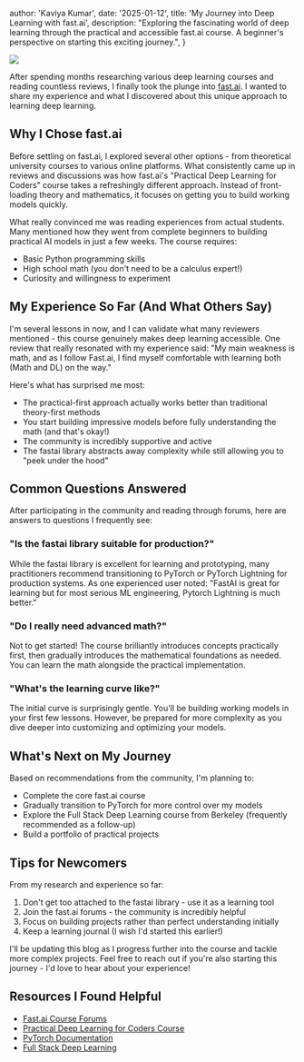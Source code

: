 
  author: 'Kaviya Kumar',
  date: '2025-01-12',
  title: 'My Journey into Deep Learning with fast.ai',
  description:
    "Exploring the fascinating world of deep learning through the practical and accessible fast.ai course. A beginner's perspective on starting this exciting journey.",
}


![](https://lovellbrian.github.io/images/logo.png)

After spending months researching various deep learning courses and reading countless reviews, I finally took the plunge into [fast.ai](https://course.fast.ai). I wanted to share my experience and what I discovered about this unique approach to learning deep learning.

## Why I Chose fast.ai

Before settling on fast.ai, I explored several other options - from theoretical university courses to various online platforms. What consistently came up in reviews and discussions was how fast.ai's "Practical Deep Learning for Coders" course takes a refreshingly different approach. Instead of front-loading theory and mathematics, it focuses on getting you to build working models quickly.

What really convinced me was reading experiences from actual students. Many mentioned how they went from complete beginners to building practical AI models in just a few weeks. The course requires:

- Basic Python programming skills
- High school math (you don't need to be a calculus expert!)
- Curiosity and willingness to experiment

## My Experience So Far (And What Others Say)

I'm several lessons in now, and I can validate what many reviewers mentioned - this course genuinely makes deep learning accessible. One review that really resonated with my experience said: "My main weakness is math, and as I follow Fast.ai, I find myself comfortable with learning both (Math and DL) on the way."

Here's what has surprised me most:

- The practical-first approach actually works better than traditional theory-first methods
- You start building impressive models before fully understanding the math (and that's okay!)
- The community is incredibly supportive and active
- The fastai library abstracts away complexity while still allowing you to "peek under the hood"

## Common Questions Answered

After participating in the community and reading through forums, here are answers to questions I frequently see:

### "Is the fastai library suitable for production?"

While the fastai library is excellent for learning and prototyping, many practitioners recommend transitioning to PyTorch or PyTorch Lightning for production systems. As one experienced user noted: "FastAI is great for learning but for most serious ML engineering, Pytorch Lightning is much better."

### "Do I really need advanced math?"

Not to get started! The course brilliantly introduces concepts practically first, then gradually introduces the mathematical foundations as needed. You can learn the math alongside the practical implementation.

### "What's the learning curve like?"

The initial curve is surprisingly gentle. You'll be building working models in your first few lessons. However, be prepared for more complexity as you dive deeper into customizing and optimizing your models.

## What's Next on My Journey

Based on recommendations from the community, I'm planning to:

- Complete the core fast.ai course
- Gradually transition to PyTorch for more control over my models
- Explore the Full Stack Deep Learning course from Berkeley (frequently recommended as a follow-up)
- Build a portfolio of practical projects

## Tips for Newcomers

From my research and experience so far:

1. Don't get too attached to the fastai library - use it as a learning tool
2. Join the fast.ai forums - the community is incredibly helpful
3. Focus on building projects rather than perfect understanding initially
4. Keep a learning journal (I wish I'd started this earlier!)

I'll be updating this blog as I progress further into the course and tackle more complex projects. Feel free to reach out if you're also starting this journey - I'd love to hear about your experience!

## Resources I Found Helpful

- [Fast.ai Course Forums](https://forums.fast.ai)
- [Practical Deep Learning for Coders Course](https://course.fast.ai)
- [PyTorch Documentation](https://pytorch.org/docs/stable/index.html)
- [Full Stack Deep Learning](https://fullstackdeeplearning.com)
